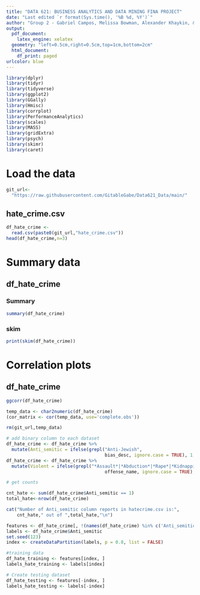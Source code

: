 ```yaml
---
title: "DATA 621: BUSINESS ANALYTICS AND DATA MINING FINA PROJECT"
date: "Last edited `r format(Sys.time(), '%B %d, %Y')`"
author: "Group 2 - Gabriel Campos, Melissa Bowman, Alexander Khaykin, & Jennifer Abinette"
output:
  pdf_document:
    latex_engine: xelatex
  geometry: "left=0.5cm,right=0.5cm,top=1cm,bottom=2cm"
  html_document:
    df_print: paged
urlcolor: blue
---
```



```r
library(dplyr)
library(tidyr)
library(tidyverse)
library(ggplot2)
library(GGally)
library(Hmisc)
library(corrplot)
library(PerformanceAnalytics)
library(scales)
library(MASS)
library(gridExtra)
library(psych)
library(skimr)
library(caret)
```


# **Load the data**

```r
git_url<-
  "https://raw.githubusercontent.com/GitableGabe/Data621_Data/main/"

```

## hate_crime.csv

```r

df_hate_crime <- 
  read.csv(paste0(git_url,"hate_crime.csv"))
head(df_hate_crime,n=3)

```

# Summary data

## df_hate_crime


### Summary
```r
summary(df_hate_crime)
```
### skim

```r
print(skim(df_hate_crime))
```


# Correlation plots

## df_hate_crime

```r
ggcorr(df_hate_crime)
```

```r
temp_data <- char2numeric(df_hate_crime)
(cor_matrix <- cor(temp_data, use='complete.obs'))
```

```r
rm(git_url,temp_data)
```



```r

# add binary column to each dataset
df_hate_crime <- df_hate_crime %>%
  mutate(Anti_semitic = ifelse(grepl("Anti-Jewish",
                                     bias_desc, ignore.case = TRUE), 1, 0))
df_hate_crime <- df_hate_crime %>%
  mutate(Violent = ifelse(grepl("*Assault*|*Abduction*|*Rape*|*Kidnapping*|*Murder*",
                                     offense_name, ignore.case = TRUE), 1, 0))

# get counts

cnt_hate <- sum(df_hate_crime$Anti_semitic == 1)
total_hate<-nrow(df_hate_crime)

cat("Number of Anti_semitic column reports in hatecrime.csv is:",
    cnt_hate," out of ",total_hate,"\n")

```

```r
features <- df_hate_crime[, !(names(df_hate_crime) %in% c('Anti_semitic'))]
labels <- df_hate_crime$Anti_semitic
set.seed(123)
index <- createDataPartition(labels, p = 0.8, list = FALSE)

#training data
df_hate_training <- features[index, ]
labels_hate_training <- labels[index]

# Create testing dataset
df_hate_testing <- features[-index, ]
labels_hate_testing <- labels[-index]
```
